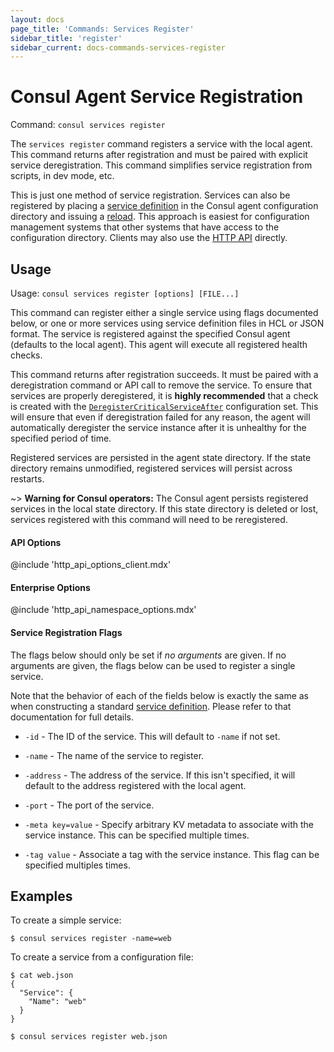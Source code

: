 ```yaml
---
layout: docs
page_title: 'Commands: Services Register'
sidebar_title: 'register'
sidebar_current: docs-commands-services-register
---
```


# Consul Agent Service Registration

Command: `consul services register`

The `services register` command registers a service with the local agent.
This command returns after registration and must be paired with explicit
service deregistration. This command simplifies service registration from
scripts, in dev mode, etc.

This is just one method of service registration. Services can also be
registered by placing a [service definition](/docs/agent/services.html)
in the Consul agent configuration directory and issuing a
[reload](/docs/commands/reload.html). This approach is easiest for
configuration management systems that other systems that have access to
the configuration directory. Clients may also use the
[HTTP API](/api/agent/service.html) directly.

## Usage

Usage: `consul services register [options] [FILE...]`

This command can register either a single service using flags documented
below, or one or more services using service definition files in HCL
or JSON format. The service is registered against the specified Consul
agent (defaults to the local agent). This agent will execute all registered
health checks.

This command returns after registration succeeds. It must be paired with
a deregistration command or API call to remove the service. To ensure that
services are properly deregistered, it is **highly recommended** that
a check is created with the
[`DeregisterCriticalServiceAfter`](/api/agent/check.html#deregistercriticalserviceafter)
configuration set. This will ensure that even if deregistration failed for
any reason, the agent will automatically deregister the service instance after
it is unhealthy for the specified period of time.

Registered services are persisted in the agent state directory. If the
state directory remains unmodified, registered services will persist across
restarts.

~> **Warning for Consul operators:** The Consul agent persists registered
services in the local state directory. If this state directory is deleted
or lost, services registered with this command will need to be reregistered.

#### API Options

@include 'http_api_options_client.mdx'

#### Enterprise Options

@include 'http_api_namespace_options.mdx'

#### Service Registration Flags

The flags below should only be set if _no arguments_ are given. If no
arguments are given, the flags below can be used to register a single
service.

Note that the behavior of each of the fields below is exactly the same
as when constructing a standard [service definition](/docs/agent/services.html).
Please refer to that documentation for full details.

- `-id` - The ID of the service. This will default to `-name` if not set.

- `-name` - The name of the service to register.

- `-address` - The address of the service. If this isn't specified,
  it will default to the address registered with the local agent.

- `-port` - The port of the service.

- `-meta key=value` - Specify arbitrary KV metadata to associate with the
  service instance. This can be specified multiple times.

- `-tag value` - Associate a tag with the service instance. This flag can
  be specified multiples times.

## Examples

To create a simple service:

```text
$ consul services register -name=web
```

To create a service from a configuration file:

```text
$ cat web.json
{
  "Service": {
    "Name": "web"
  }
}

$ consul services register web.json
```
